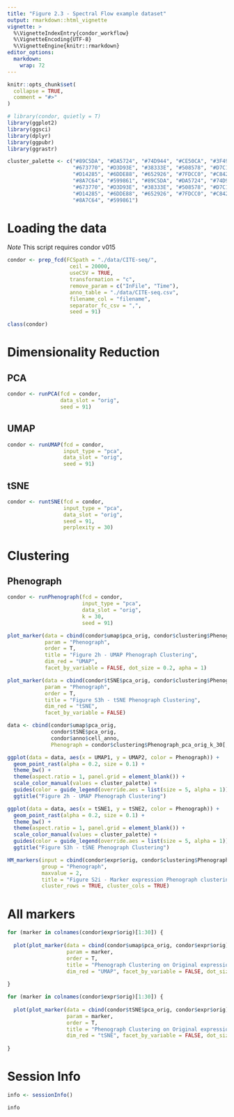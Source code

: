 ```yaml
---
title: "Figure 2.3 - Spectral Flow example dataset"
output: rmarkdown::html_vignette
vignette: >
  %\VignetteIndexEntry{condor_workflow}
  %\VignetteEncoding{UTF-8}
  %\VignetteEngine{knitr::rmarkdown}
editor_options: 
  markdown: 
    wrap: 72
---
```


```r
knitr::opts_chunk$set(
  collapse = TRUE,
  comment = "#>"
)
```

```r
# library(condor, quietly = T)
library(ggplot2)
library(ggsci)
library(dplyr)
library(ggpubr)
library(ggrastr)
```

```r
cluster_palette <- c("#89C5DA", "#DA5724", "#74D944", "#CE50CA", "#3F4921", "#C0717C", "#CBD588", "#5F7FC7",
                     "#673770", "#D3D93E", "#38333E", "#508578", "#D7C1B1", "#689030", "#AD6F3B", "#CD9BCD",
                     "#D14285", "#6DDE88", "#652926", "#7FDCC0", "#C84248", "#8569D5", "#5E738F", "#D1A33D",
                     "#8A7C64", "#599861", "#89C5DA", "#DA5724", "#74D944", "#CE50CA", "#3F4921", "#C0717C", "#CBD588", "#5F7FC7",
                     "#673770", "#D3D93E", "#38333E", "#508578", "#D7C1B1", "#689030", "#AD6F3B", "#CD9BCD",
                     "#D14285", "#6DDE88", "#652926", "#7FDCC0", "#C84248", "#8569D5", "#5E738F", "#D1A33D",
                     "#8A7C64", "#599861")
```

# Loading the data

*Note* This script requires condor v015

```r
condor <- prep_fcd(FCSpath = "./data/CITE-seq/", 
                    ceil = 20000, 
                    useCSV = TRUE, 
                    transformation = "c", 
                    remove_param = c("InFile", "Time"), 
                    anno_table = "./data/CITE-seq.csv", 
                    filename_col = "filename", 
                    separator_fc_csv = ",",
                    seed = 91)
```

```r
class(condor)
```

# Dimensionality Reduction

## PCA
```r
condor <- runPCA(fcd = condor, 
                 data_slot = "orig", 
                 seed = 91)
```

## UMAP
```r
condor <- runUMAP(fcd = condor, 
                  input_type = "pca", 
                  data_slot = "orig", 
                  seed = 91)
```

## tSNE
```r
condor <- runtSNE(fcd = condor, 
                  input_type = "pca", 
                  data_slot = "orig", 
                  seed = 91, 
                  perplexity = 30)
```

# Clustering

## Phenograph
```r
condor <- runPhenograph(fcd = condor, 
                        input_type = "pca", 
                        data_slot = "orig", 
                        k = 30, 
                        seed = 91)
```

```r
plot_marker(data = cbind(condor$umap$pca_orig, condor$clustering$Phenograph_pca_orig_k_30), 
            param = "Phenograph", 
            order = T, 
            title = "Figure 2h - UMAP Phenograph Clustering", 
            dim_red = "UMAP", 
            facet_by_variable = FALSE, dot_size = 0.2, apha = 1)
```

```r
plot_marker(data = cbind(condor$tSNE$pca_orig, condor$clustering$Phenograph_pca_orig_k_30), 
            param = "Phenograph", 
            order = T, 
            title = "Figure S3h - tSNE Phenograph Clustering", 
            dim_red = "tSNE", 
            facet_by_variable = FALSE)
```

```r
data <- cbind(condor$umap$pca_orig, 
              condor$tSNE$pca_orig, 
              condor$anno$cell_anno, 
              Phenograph = condor$clustering$Phenograph_pca_orig_k_30[,1])
```

```r
ggplot(data = data, aes(x = UMAP1, y = UMAP2, color = Phenograph)) +
  geom_point_rast(alpha = 0.2, size = 0.1) +
  theme_bw() +
  theme(aspect.ratio = 1, panel.grid = element_blank()) +
  scale_color_manual(values = cluster_palette) + 
  guides(color = guide_legend(override.aes = list(size = 5, alpha = 1))) + 
  ggtitle("Figure 2h - UMAP Phenograph Clustering")
```

```r
ggplot(data = data, aes(x = tSNE1, y = tSNE2, color = Phenograph)) +
  geom_point_rast(alpha = 0.2, size = 0.1) +
  theme_bw() +
  theme(aspect.ratio = 1, panel.grid = element_blank()) +
  scale_color_manual(values = cluster_palette) + 
  guides(color = guide_legend(override.aes = list(size = 5, alpha = 1))) + 
  ggtitle("Figure S3h - tSNE Phenograph Clustering")
```

```r
HM_markers(input = cbind(condor$expr$orig, condor$clustering$Phenograph_pca_orig_k_30), 
           group = "Phenograph",
           maxvalue = 2, 
           title = "Figure S2i - Marker expression Phenograph clustering", 
           cluster_rows = TRUE, cluster_cols = TRUE)
```

# All markers
```r
for (marker in colnames(condor$expr$orig)[1:30]) {
  
  plot(plot_marker(data = cbind(condor$umap$pca_orig, condor$expr$orig), 
                   param = marker, 
                   order = T, 
                   title = "Phenograph Clustering on Original expression", 
                   dim_red = "UMAP", facet_by_variable = FALSE, dot_size = 1, apha = 1))
  
}
```

```r
for (marker in colnames(condor$expr$orig)[1:30]) {
  
  plot(plot_marker(data = cbind(condor$tSNE$pca_orig, condor$expr$orig), 
                   param = marker, 
                   order = T, 
                   title = "Phenograph Clustering on Original expression", 
                   dim_red = "tSNE", facet_by_variable = FALSE, dot_size = 1, apha = 1))
  
}
```

# Session Info
```r
info <- sessionInfo()

info
```
